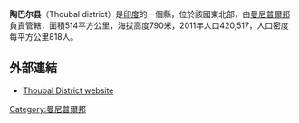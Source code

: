 '''陶巴尔县'''（Thoubal district）是[[印度|印度]]的一個縣，位於該國東北部，由[[曼尼普爾邦|曼尼普爾邦]]負責管轄，面積514平方公里，海拔高度790米，2011年人口420,517，人口密度每平方公里818人。

==外部連結==
* [http://thoubal.nic.in/ Thoubal District website] {{Wayback|url=http://thoubal.nic.in/ |date=20151119123241 }}

{{India-geo-stub}}
[[Category:曼尼普爾邦|Category:曼尼普爾邦]]